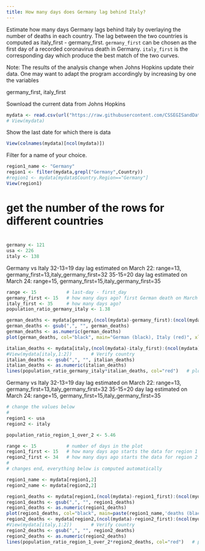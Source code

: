 ```yaml
---
title: How many days does Germany lag behind Italy?
---
```


Estimate how many days Germany lags behind Italy by overlaying the number of deaths in each country.
The lag between the two countries is computed as italy_first - germany_first.
`germany_first` can be chosen as the first day of a recorded coronavirus death in Germany.
`italy_first` is the corresponding day which produce the best match of the two curves. 

Note: The results of the analysis change when Johns Hopkins update their data.
One may want to adapt the program accordingly by increasing by one the variables

  germany_first, italy_first

Sownload the current data from Johns Hopkins

```r
mydata <- read.csv(url("https://raw.githubusercontent.com/CSSEGISandData/COVID-19/master/csse_covid_19_data/csse_covid_19_time_series/time_series_covid19_deaths_global.csv"))
# View(mydata)
```

Show the last date for which there is data

```r
View(colnames(mydata)[ncol(mydata)]) 
```
Filter for a name of your choice.

```r
region1_name <- "Germany"
region1 <- filter(mydata,grepl("Germany",Country))
#region1 <- mydata[mydata$Country.Region=="Germany"]
View(region1)
```

# get the number of the rows for different countries
#
```r
germany <- 121       
usa <- 226       
italy <- 138
```

Germany vs Italy
32-13=19 day lag estimated on March 22: range=13, germany_first=13,italy_germany_first=32
35-15=20 day lag estimated on March 24: range=15, germany_first=15,italy_germany_first=35

```r
range <- 15           # last-day - first_day
germany_first <- 15   # how many days ago? first German death on March 8
italy_first <- 35     # how many days ago?
population_ratio_germany_italy <- 1.38

german_deaths <- mydata[germany,(ncol(mydata)-germany_first):(ncol(mydata)-germany_first+range)]
german_deaths <- gsub(",", "", german_deaths)                     
german_deaths <- as.numeric(german_deaths)                      
plot(german_deaths, col="black", main="German (black), Italy (red)", xlab="days", ylab="German deaths")   

italian_deaths <- mydata[italy,(ncol(mydata)-italy_first):(ncol(mydata)-italy_germany_first+range)]
#View(mydata[italy,1:2])       # Verify country
italian_deaths <- gsub(",", "", italian_deaths)                   
italian_deaths <- as.numeric(italian_deaths)                      
lines(population_ratio_germany_italy*italian_deaths, col="red")   # plot Italy in the same window
```

Germany vs Italy
32-13=19 day lag estimated on March 22: range=13, germany_first=13,italy_germany_first=32
35-15=20 day lag estimated on March 24: range=15, germany_first=15,italy_germany_first=35

```r
# change the values below
#
region1 <- usa
region2 <- italy

population_ratio_region_1_over_2 <- 5.46

range <- 15           # number of days in the plot
region1_first <- 15   # how many days ago starts the data for region 1
region2_first <- 34   # how many days ago starts the data for region 2
#
# changes end, everything below is computed automatically

region1_name <- mydata[region1,2]
region2_name <- mydata[region2,2]

region1_deaths <- mydata[region1,(ncol(mydata)-region1_first):(ncol(mydata)-region1_first+range)]
region1_deaths <- gsub(",", "", region1_deaths)                     
region1_deaths <- as.numeric(region1_deaths)                      
plot(region1_deaths, col="black", main=paste(region1_name,'deaths (black) vs ',region2_name,'deaths (red)'), xlab="days", ylab=paste(region1_name,'deaths'))   
region2_deaths <- mydata[region2,(ncol(mydata)-region2_first):(ncol(mydata)-region2_first+range)]
#View(mydata[italy,1:2])       # Verify country
region2_deaths <- gsub(",", "", region2_deaths)                   
region2_deaths <- as.numeric(region2_deaths)                      
lines(population_ratio_region_1_over_2*region2_deaths, col="red")   # plot Italy in the same window
```